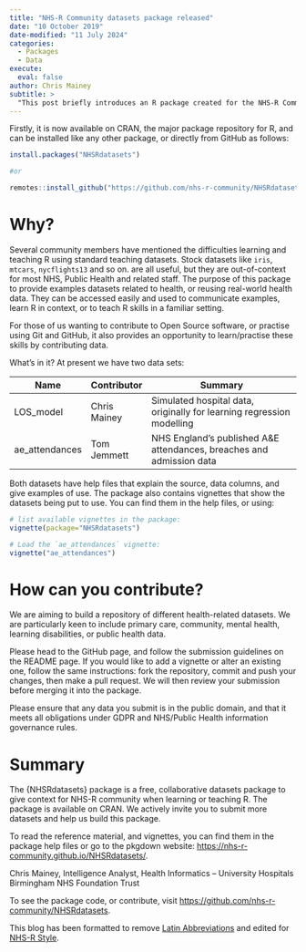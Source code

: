 ```yaml
---
title: "NHS-R Community datasets package released"
date: "10 October 2019"
date-modified: "11 July 2024"
categories:
  - Packages
  - Data
execute: 
  eval: false
author: Chris Mainey
subtitle: >
  "This post briefly introduces an R package created for the NHS-R Community to help us learn and teach R."
---
```


Firstly, it is now available on CRAN, the major package repository for R, and can be installed like any other package, or directly from GitHub as follows:

```r
install.packages("NHSRdatasets")

#or

remotes::install_github("https://github.com/nhs-r-community/NHSRdatasets")
```

# Why?

Several community members have mentioned the difficulties learning and teaching R using standard teaching datasets. Stock datasets like `iris`, `mtcars`, `nycflights13` and so on. are all useful, but they are out-of-context for most NHS, Public Health and related staff. The purpose of this package to provide examples datasets related to health, or reusing real-world health data. They can be accessed easily and used to communicate examples, learn R in context, or to teach R skills in a familiar setting.

For those of us wanting to contribute to Open Source software, or practise using Git and GitHub, it also provides an opportunity to learn/practise these skills by contributing data.

What's in it? At present we have two data sets:

| Name           | Contributor  | Summary                                                               |
|----------------|--------------|-----------------------------------------------------------------------|
| LOS_model      | Chris Mainey | Simulated hospital data, originally for learning regression modelling |
| ae_attendances | Tom Jemmett  | NHS England's published A&E attendances, breaches and admission data  |


Both datasets have help files that explain the source, data columns, and give examples of use. The package also contains vignettes that show the datasets being put to use. You can find them in the help files, or using:


```r
# list available vignettes in the package:
vignette(package="NHSRdatasets")

# Load the `ae_attendances` vignette:
vignette("ae_attendances")

```

# How can you contribute?

We are aiming to build a repository of different health-related datasets. We are particularly keen to include primary care, community, mental health, learning disabilities, or public health data.

Please head to the GitHub page, and follow the submission guidelines on the README page. If you would like to add a vignette or alter an existing one, follow the same instructions: fork the repository, commit and push your changes, then make a pull request. We will then review your submission before merging it into the package.

Please ensure that any data you submit is in the public domain, and that it meets all obligations under GDPR and NHS/Public Health information governance rules.

# Summary

The {NHSRdatasets} package is a free, collaborative datasets package to give context for NHS-R community when learning or teaching R. The package is available on CRAN. We actively invite you to submit more datasets and help us build this package.

To read the reference material, and vignettes, you can find them in the package help files or go to the pkgdown website: <https://nhs-r-community.github.io/NHSRdatasets/>.

Chris Mainey, Intelligence Analyst, Health Informatics – University Hospitals Birmingham NHS Foundation Trust

To see the package code, or contribute, visit <https://github.com/nhs-r-community/NHSRdatasets>.



This blog has been formatted to remove [Latin Abbreviations](https://nhsrway.nhsrcommunity.com/style-guides.html#avoid-latin-abbreviation) and edited for [NHS-R Style](https://nhsrway.nhsrcommunity.com/style-guides.html#referencing-r-packages-and-functions-in-text).
